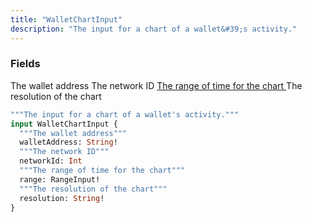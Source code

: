 ```yaml
---
title: "WalletChartInput"
description: "The input for a chart of a wallet&#39;s activity."
---
```


### Fields

<ResponseField name="walletAddress" type="String!" required>
  The wallet address
</ResponseField>

<ResponseField name="networkId" type="Int">
  The network ID
</ResponseField>

<a href="/api-reference/types/rangeinput">
  <ResponseField name="range" type="RangeInput!" required>
    The range of time for the chart
  </ResponseField>
</a>

<ResponseField name="resolution" type="String!" required>
  The resolution of the chart
</ResponseField>


```graphql WalletChartInput
"""The input for a chart of a wallet's activity."""
input WalletChartInput {
  """The wallet address"""
  walletAddress: String!
  """The network ID"""
  networkId: Int
  """The range of time for the chart"""
  range: RangeInput!
  """The resolution of the chart"""
  resolution: String!
}
```
